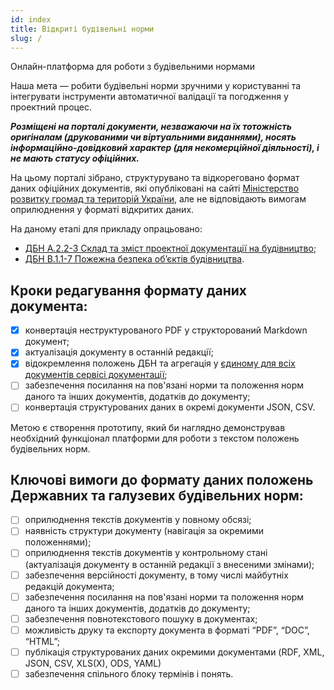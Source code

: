 ```yaml
---
id: index
title: Відкриті будівельні норми
slug: /
---
```


Онлайн-платформа для роботи з будівельними нормами

Наша мета — робити будівельні норми зручними у користуванні та інтегрувати інструменти автоматичної валідації та погодження у проектний процес.

**_Розміщені на порталі документи, незважаючи на їх тотожність оригіналам (друкованими чи віртуальними виданнями), носять інформаційно-довідковий характер (для некомерційної діяльності), і не мають статусу офіційних._**

На цьому порталі зібрано, структурувано та відкореговано формат даних офіційних документів, які опубліковані на сайті [Міністерство розвитку громад та територій України](https://www.minregion.gov.ua/napryamki-diyalnosti/building/tech-reg/normuvannia/derzhavni-ta-galuzevi-budivelni-normi/), але не відповідають вимогам оприлюднення у форматі відкритих даних.

На даному етапі для прикладу опрацьовано:
- [ДБН A.2.2-3 Склад та зміст проектної документації на будівництво](../docs/dbn-a-2-2-3/doc/index);
- [ДБН В.1.1-7 Пожежна безпека об’єктів будівництва](../docs/dbn-v-1-1-7/doc/index).

## Кроки редагування формату даних документа:
- [x] конвертація неструктурованого PDF у структорований Markdown документ;
- [x] актуалізація документу в останній редакції;
- [x] відокремлення положень ДБН та агрегація у [єдиному для всіх документів сервісі документації](https://github.com/opncds/open-codes);
- [ ] забезпечення посилання на пов'язані норми та положення норм даного та інших документів, додатків до документу;
- [ ] конвертація структурованих даних в окремі документи JSON, CSV.

Метою є створення прототипу, який би наглядно демонстрував необхідний функціонал платформи для роботи з текстом положень будівельних норм.

## Ключові вимоги до формату даних положень Державних та галузевих будівельних норм:
- [ ] оприлюднення текстів документів у повному обсязі;
- [ ] наявність структури документу (навігація за окремими положеннями);
- [ ] оприлюднення текстів документів у контрольному стані (актуалізація документу в останній редакції з внесеними змінами);
- [ ] забезпечення версійності документу, в тому числі майбутніх редакцій документа;
- [ ] забезпечення посилання на пов'язані норми та положення норм даного та інших документів, додатків до документу;
- [ ] забезпечення повнотекстового пошуку в документах;
- [ ] можливість друку та експорту документа в форматі “PDF”, “DOC”, “HTML”;
- [ ] публікація структурованих даних окремими документами (RDF, XML, JSON, CSV, XLS(X), ODS, YAML)
- [ ] забезпечення спільного блоку термінів і понять.
